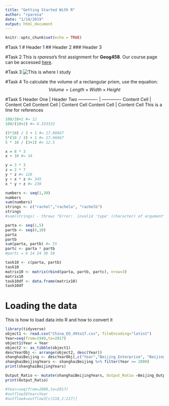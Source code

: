 ```yaml
---
title: "Getting Started With R"
author: "rparesa"
date: "1/14/2019"
output: html_document
---
```


```r
knitr::opts_chunk$set(echo = TRUE)
```

#Task 1
# Header 1 
## Header 2 
### Header 3

#Task 2
This is *rparesa*’s first assignment for **Geog458**. Our course page can be accessed [here](https://canvas.uw.edu/courses/1269928).

#Task 3
![This is where I study](https://s3-us-west-2.amazonaws.com/uw-s3-cdn/wp-content/uploads/sites/98/2014/09/07214435/Signature_Stacked_Purple_Hex.png)

#Task 4
To calculate the volume of a rectangular prism, use the equation: $$ Volume = Length \times Width \times Height $$
  
#Task 5
  Header One  | Header Two
------------- | -------------
Content Cell  | Content Cell
Content Cell  | Content Cell
Content Cell  | Content Cell
This is a line for references


```r
100/10+2 #= 12
100/(10+2) #= 8.333333

(5*10) / 3 + 1 #= 17.66667
5*(10 / 3) + 1 #= 17.66667
5 * 10 / (3+1) #= 12.5 

x = 8 * 3
x + 10 #= 34

y = 3 * 3 
z = 2 * 7
y * z #= 126
y + x * z #= 345
x * y + z #= 230

numbers <- seq(1,30)
numbers
sum(numbers)
strings <- c("rachel","rachela", "rachelb")
strings
#sum(strings) - throws "Error:  invalid 'type' (character) of argument"

parta <- seq(1,5)
partb <- seq(6,10)
parta
partb
sum(parta, partb) #= 55 
partc <- parta * partb 
#partc = 6 14 24 36 50

task10 <- c(parta, partb)
task10
matrix10 <- matrix(rbind(parta, partb, partc), nrow=3)
matrix10
task10df <- data.frame(matrix10)
task10df

```

# Loading the data 
This is how to load data into R and how to convert it
```r

library(tidyverse)
object1 <- read.csv("China_EO_49to17.csv", fileEncoding="latin1")
Year=seq(from=1949,to=2017)
object1$Year = Year
object2 <- as_tibble(object1)
descYearObj <- arrange(object2, desc(Year)) 
shanghaiBeijing <- descYearObj[,c("Year","Beijing_Enterprise", "Beijing_Output","Shanghai_Enterprise","Shanghai_Output")] 
shanghaiBeijingYears <- shanghaiBeijing %>% filter(Year >= 2000) 
print(shanghaiBeijingYears)

Output_Ratio <- mutate(shanghaiBeijingYears, Output_Ratio =Beijing_Output/Shanghai_Output)
print(Output_Ratio)

#Year=seq(from=2000,to=2017)
#outflow3$Year=Year
#outflow4=outflow3[c(218,1:217)]
```